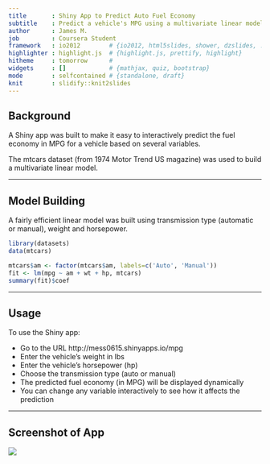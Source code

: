 ```yaml
---
title       : Shiny App to Predict Auto Fuel Economy
subtitle    : Predict a vehicle's MPG using a multivariate linear model.
author      : James M.
job         : Coursera Student
framework   : io2012        # {io2012, html5slides, shower, dzslides, ...}
highlighter : highlight.js  # {highlight.js, prettify, highlight}
hitheme     : tomorrow      # 
widgets     : []            # {mathjax, quiz, bootstrap}
mode        : selfcontained # {standalone, draft}
knit        : slidify::knit2slides
---
```


## Background

A Shiny app was built to make it easy to interactively predict the fuel economy in MPG for a vehicle 
based on several variables.

The mtcars dataset (from 1974 Motor Trend US magazine) was used to build a multivariate linear model.

---

## Model Building

A fairly efficient linear model was built using transmission type (automatic or manual), weight and horsepower. 

```r
library(datasets)
data(mtcars)
```

```r
mtcars$am <- factor(mtcars$am, labels=c('Auto', 'Manual'))
fit <- lm(mpg ~ am + wt + hp, mtcars)
summary(fit)$coef
```

---

## Usage

To use the Shiny app:

<ul>
    <li>Go to the URL http://mess0615.shinyapps.io/mpg</li>
    <li>Enter the vehicle's weight in lbs</li>
    <li>Enter the vehicle's horsepower (hp)</li>
    <li>Choose the transmission type (auto or manual)</li>
    <li>The predicted fuel economy (in MPG) will be displayed dynamically</li>
    <li>You can change any variable interactively to see how it affects the prediction</li>
</ul>

---

## Screenshot of App

<img src="assets/img/shinyapp.jpg" />
